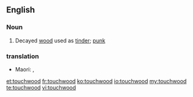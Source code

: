 ==English==

===Noun===
{{en-noun|-}}

# Decayed [[wood]] used as [[tinder]]; [[punk]]

===translation===
{{trans-top|dry material used for fire lighting}}
* Maori: {{t|mi|pangē}}, {{t|mi|pangi}}
{{trans-mid}}
{{trans-bottom}}
[[et:touchwood]]
[[fr:touchwood]]
[[ko:touchwood]]
[[io:touchwood]]
[[my:touchwood]]
[[te:touchwood]]
[[vi:touchwood]]
